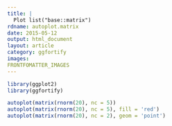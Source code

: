 ```yaml
---
title: |
  Plot list("base::matrix")
rdname: autoplot.matrix
date: 2015-05-12
output: html_document
layout: article
category: ggfortify
images:
FRONTFOMATTER_IMAGES
---
```


```r
library(ggplot2)
library(ggfortify)
```

```r
autoplot(matrix(rnorm(20), nc = 5))
autoplot(matrix(rnorm(20), nc = 5), fill = 'red')
autoplot(matrix(rnorm(20), nc = 2), geom = 'point')



```
